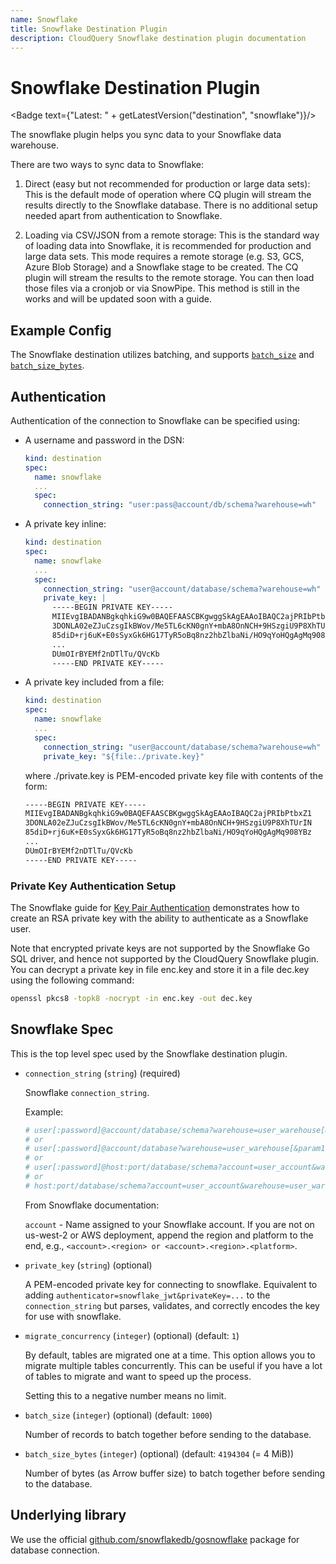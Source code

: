 ```yaml
---
name: Snowflake
title: Snowflake Destination Plugin
description: CloudQuery Snowflake destination plugin documentation
---
```

# Snowflake Destination Plugin


<Badge text={"Latest: " + getLatestVersion("destination", "snowflake")}/>

The snowflake plugin helps you sync data to your Snowflake data warehouse.

There are two ways to sync data to Snowflake:

1. Direct (easy but not recommended for production or large data sets): This is the default mode of operation where CQ plugin will stream the results directly to the Snowflake database. There is no additional setup needed apart from authentication to Snowflake.

2. Loading via CSV/JSON from a remote storage: This is the standard way of loading data into Snowflake, it is recommended for production and large data sets. This mode requires a remote storage (e.g. S3, GCS, Azure Blob Storage) and a Snowflake stage to be created. The CQ plugin will stream the results to the remote storage. You can then load those files via a cronjob or via SnowPipe. This method is still in the works and will be updated soon with a guide.

## Example Config

<Configuration />

The Snowflake destination utilizes batching, and supports [`batch_size`](/docs/reference/destination-spec#batch_size) and [`batch_size_bytes`](/docs/reference/destination-spec#batch_size_bytes).


## Authentication

Authentication of the connection to Snowflake can be specified using:

* A username and password in the DSN:

  ```yaml
  kind: destination
  spec:
    name: snowflake
    ...
    spec:
      connection_string: "user:pass@account/db/schema?warehouse=wh"
  ```

* A private key inline:

  ```yaml
  kind: destination
  spec:
    name: snowflake
    ...
    spec:
      connection_string: "user@account/database/schema?warehouse=wh"
      private_key: |
        -----BEGIN PRIVATE KEY-----
        MIIEvgIBADANBgkqhkiG9w0BAQEFAASCBKgwggSkAgEAAoIBAQC2ajPRIbPtbxZ1
        3DONLA02eZJuCzsgIkBWov/Me5TL6cKN0gnY+mbA8OnNCH+9HSzgiU9P8XhTUrIN
        85diD+rj6uK+E0sSyxGk6HG17TyR5oBq8nz2hbZlbaNi/HO9qYoHQgAgMq908YBz
        ...
        DUmOIrBYEMf2nDTlTu/QVcKb
        -----END PRIVATE KEY-----
  ```

* A private key included from a file:

  ```yaml
  kind: destination
  spec:
    name: snowflake
    ...
    spec:
      connection_string: "user@account/database/schema?warehouse=wh"
      private_key: "${file:./private.key}"
  ```

  where ./private.key is PEM-encoded private key file with contents of the form:

  ```txt
  -----BEGIN PRIVATE KEY-----
  MIIEvgIBADANBgkqhkiG9w0BAQEFAASCBKgwggSkAgEAAoIBAQC2ajPRIbPtbxZ1
  3DONLA02eZJuCzsgIkBWov/Me5TL6cKN0gnY+mbA8OnNCH+9HSzgiU9P8XhTUrIN
  85diD+rj6uK+E0sSyxGk6HG17TyR5oBq8nz2hbZlbaNi/HO9qYoHQgAgMq908YBz
  ...
  DUmOIrBYEMf2nDTlTu/QVcKb
  -----END PRIVATE KEY-----
  ```

### Private Key Authentication Setup

The Snowflake guide for [Key Pair
Authentication](https://docs.snowflake.com/en/user-guide/key-pair-auth)
demonstrates how to create an RSA private key with the ability to authenticate
as a Snowflake user.

Note that encrypted private keys are not supported by the Snowflake Go SQL
driver, and hence not supported by the CloudQuery Snowflake plugin. You can
decrypt a private key in file enc.key and store it in a file dec.key using the
following command:

```bash
openssl pkcs8 -topk8 -nocrypt -in enc.key -out dec.key
```

## Snowflake Spec

This is the top level spec used by the Snowflake destination plugin.

- `connection_string` (`string`) (required)

  Snowflake `connection_string`.

  Example:

  ```yaml copy
  # user[:password]@account/database/schema?warehouse=user_warehouse[&param1=value1&paramN=valueN]
  # or
  # user[:password]@account/database?warehouse=user_warehouse[&param1=value1&paramN=valueN]
  # or
  # user[:password]@host:port/database/schema?account=user_account&warehouse=user_warehouse[&param1=value1&paramN=valueN]
  # or
  # host:port/database/schema?account=user_account&warehouse=user_warehouse[&param1=value1&paramN=valueN]
  ```

  From Snowflake documentation:

  `account` - Name assigned to your Snowflake account. If you are not on us-west-2 or AWS deployment, append the region and platform to the end, e.g., `<account>.<region> or <account>.<region>.<platform>`.

- `private_key` (`string`) (optional)

  A PEM-encoded private key for connecting to snowflake. Equivalent to adding
  `authenticator=snowflake_jwt&privateKey=...` to the `connection_string` but
  parses, validates, and correctly encodes the key for use with snowflake.

- `migrate_concurrency` (`integer`) (optional) (default: `1`)

  By default, tables are migrated one at a time.
  This option allows you to migrate multiple tables concurrently.
  This can be useful if you have a lot of tables to migrate and want to speed up the process.

  Setting this to a negative number means no limit.

- `batch_size` (`integer`) (optional) (default: `1000`)

  Number of records to batch together before sending to the database.

- `batch_size_bytes` (`integer`) (optional) (default: `4194304` (= 4 MiB))

  Number of bytes (as Arrow buffer size) to batch together before sending to the database.

## Underlying library

We use the official [github.com/snowflakedb/gosnowflake](https://github.com/snowflakedb/gosnowflake) package for database connection.
